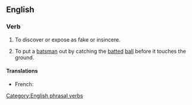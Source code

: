 ==English==

===Verb===
{{infl|en|verb|head=to [[catch#Verb|catch]] [[out#Adverb|out]]}}

# To discover or expose as fake or insincere.
# {{cricket}} To put a [[batsman]] out by catching the [[batted]] [[ball]] before it touches the ground.

====Translations====
{{trans-top|caught out}}
* French: {{t+|fr|piéger}}
{{trans-mid}}
{{trans-bottom}}

[[Category:English phrasal verbs]]